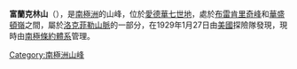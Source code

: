 {{cite gnis | type = antarid | id = 5254| name = Franklin, Mount | accessdate = 2012-04-06}}

'''富蘭克林山'''（{{lang-en|Mount Franklin}}），是[[南極洲|南極洲]]的山峰，位於[[愛德華七世地|愛德華七世地]]，處於[[布雷肯里奇峰|布雷肯里奇峰]]和[[華盛頓嶺|華盛頓嶺]]之間，屬於[[洛克菲勒山脈|洛克菲勒山脈]]的一部分，在1929年1月27日由[[美國|美國]]探險隊發現，現時由[[南極條約體系|南極條約體系]]管理。

{{coord|78|5|S|154|57|W|source:GNIS|display=title}}

{{Antarctica-geo-stub}}
[[Category:南極洲山峰|Category:南極洲山峰]]